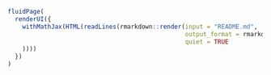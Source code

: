
```r
fluidPage(
  renderUI({
    withMathJax(HTML(readLines(rmarkdown::render(input = "README.md",
                                                 output_format = rmarkdown::html_fragment(),
                                                 quiet = TRUE
    ))))
  })
)
```